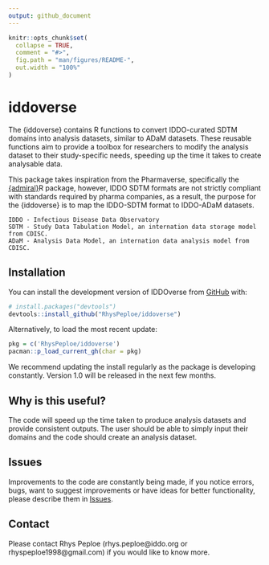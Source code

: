 ```yaml
---
output: github_document
---
```

```r
knitr::opts_chunk$set(
  collapse = TRUE,
  comment = "#>",
  fig.path = "man/figures/README-",
  out.width = "100%"
)
```

# iddoverse

<!-- badges: start -->
<!-- badges: end -->

The {iddoverse} contains R functions to convert IDDO-curated SDTM domains into analysis datasets, 
    similar to ADaM datasets. These reusable functions aim to provide a toolbox for researchers to
    modify the analysis dataset to their study-specific needs, speeding up the time it takes to
    create analysable data.
    
This package takes inspiration from the Pharmaverse, specifically the
    [{admiral}](https://github.com/pharmaverse/admiral)R package, however, IDDO SDTM formats are not
    strictly compliant with standards required by pharma companies, as a result, the purpose for the
    {iddoverse} is to map the IDDO-SDTM format to IDDO-ADaM datasets. 
    
    IDDO - Infectious Disease Data Observatory
    SDTM - Study Data Tabulation Model, an internation data storage model from CDISC.
    ADaM - Analysis Data Model, an internation data analysis model from CDISC.

## Installation

You can install the development version of IDDOverse from [GitHub](https://github.com/) with:

```r
# install.packages("devtools")
devtools::install_github("RhysPeploe/iddoverse")
```

Alternatively, to load the most recent update:
```r
pkg = c('RhysPeploe/iddoverse')
pacman::p_load_current_gh(char = pkg)
```

We recommend updating the install regularly as the package is developing constantly. Version 1.0 will be released in the next few months.

## Why is this useful?

The code will speed up the time taken to produce analysis datasets and provide consistent outputs. The user should be able to simply input their domains and the code should create an analysis dataset.

## Issues

Improvements to the code are constantly being made, if you notice errors, bugs, want to suggest improvements or have ideas for better functionality, please describe them in [Issues](https://github.com/RhysPeploe/iddoverse/issues).

## Contact

Please contact Rhys Peploe (rhys.peploe@iddo.org or rhyspeploe1998@gmail.com) if you would like to know more.
